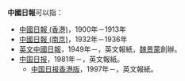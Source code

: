 '''中國日報'''可以指：
* [[中國日報_(香港)|中國日報 (香港)]]，1900年－1913年
* [[中國日報_(南京)|中國日報 (南京)]]，1932年－1936年
* [[英文中國日報|英文中國日報]]，1949年－，英文報紙，[[魏景蒙|魏景蒙]]創辦。
* [[中国日报|中国日报]]，1981年－，英文報紙。
** [[中国日报香港版|中国日报香港版]]，1997年－，英文報紙。

{{disambig|Cat=四字组织机构消歧义}}